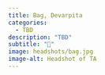 ```yaml
---
title: Bag, Devarpita
categories: 
  - TBD
description: "TBD"
subtitle: "🔗"
image: headshots/bag.jpg
image-alt: Headshot of TA
---
```

